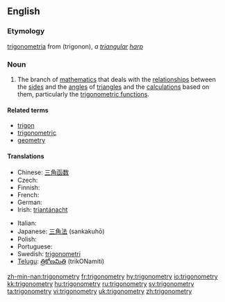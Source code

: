 ==English==

===Etymology===
{{L.}} [[trigonometria]] from {{Gr.}} (trigonon), ''a [[triangular]] [[harp]]''

===Noun===
{{wikipedia}}
{{en-noun|-}}

# {{mathematics}} The branch of [[mathematics]] that deals with the [[relationship]]s between the [[side]]s and the [[angle]]s of [[triangle]]s and the [[calculation]]s based on them, particularly the [[trigonometric function]]s.

====Related terms====
*[[trigon]]
*[[trigonometric]]
*[[geometry]]

====Translations====
{{trans-top|branch of matematics}}
*Chinese: [[三角函数]]
* Czech: {{t+|cs|trigonometrie|f}}
* Finnish: {{t+|fi|trigonometria}}
* French: {{t+|fr|trigonométrie|f}}
* German: {{t+|de|Trigonometrie|f}}
*Irish: [[triantánacht]]
{{trans-mid}}
* Italian: {{t+|it|trigonometria|f}}
*Japanese: [[三角法]] (sankakuhō)
* Polish: {{t-|pl|trygonometria|f}}
* Portuguese: {{t+|pt|trigonometria|f}}
*Swedish: [[trigonometri]] {{c}}
*[[Telugu]]: [[త్రికోణమితి]] (trikONamiti)
{{trans-bottom}}

[[zh-min-nan:trigonometry]]
[[fr:trigonometry]]
[[hy:trigonometry]]
[[io:trigonometry]]
[[kk:trigonometry]]
[[hu:trigonometry]]
[[ru:trigonometry]]
[[sv:trigonometry]]
[[ta:trigonometry]]
[[vi:trigonometry]]
[[uk:trigonometry]]
[[zh:trigonometry]]